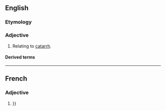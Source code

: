 ==English==

===Etymology===
{{suffix|en|catarrh|al}}

===Adjective===
{{en-adj}}

# Relating to [[catarrh]].

====Derived terms====
{{der2|en
|catarrhal fever
|anti-catarrhal
|anticatarrhal
|bovine malignant catarrhal fever
|catarrhally
|malignant catarrhal fever}}
----
==French==

===Adjective===
{{fr-adj}}

# {{l|en|subst:PAGENAME}}}}